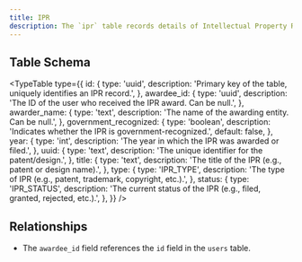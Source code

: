 ```yaml
---
title: IPR
description: The `ipr` table records details of Intellectual Property Rights (IPR), including the awardee, awarder, government recognition status, year, unique ID, title, type, and status.
---
```


## Table Schema

<TypeTable
  type={{
    id: {
      type: 'uuid',
      description: 'Primary key of the table, uniquely identifies an IPR record.',
    },
    awardee_id: {
      type: 'uuid',
      description: 'The ID of the user who received the IPR award. Can be null.',
    },
    awarder_name: {
      type: 'text',
      description: 'The name of the awarding entity. Can be null.',
    },
    government_recognized: {
      type: 'boolean',
      description: 'Indicates whether the IPR is government-recognized.',
      default: false,
    },
    year: {
      type: 'int',
      description: 'The year in which the IPR was awarded or filed.',
    },
    uuid: {
      type: 'text',
      description: 'The unique identifier for the patent/design.',
    },
    title: {
      type: 'text',
      description: 'The title of the IPR (e.g., patent or design name).',
    },
    type: {
      type: 'IPR_TYPE',
      description: 'The type of IPR (e.g., patent, trademark, copyright, etc.).',
    },
    status: {
      type: 'IPR_STATUS',
      description: 'The current status of the IPR (e.g., filed, granted, rejected, etc.).',
    },
  }}
/>

## Relationships

- The `awardee_id` field references the `id` field in the `users` table.